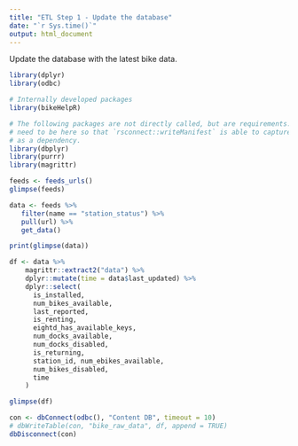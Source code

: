 ```yaml
---
title: "ETL Step 1 - Update the database"
date: "`r Sys.time()`"
output: html_document
---
```


Update the database with the latest bike data.

```r
library(dplyr)
library(odbc)

# Internally developed packages
library(bikeHelpR)

# The following packages are not directly called, but are requirements. They
# need to be here so that `rsconnect::writeManifest` is able to capture them
# as a dependency.
library(dbplyr)
library(purrr)
library(magrittr)
```

```r
feeds <- feeds_urls()
glimpse(feeds)
```

```r
data <- feeds %>% 
   filter(name == "station_status") %>% 
   pull(url) %>% 
   get_data()

print(glimpse(data))
```

```r
df <- data %>%
    magrittr::extract2("data") %>%
    dplyr::mutate(time = data$last_updated) %>%
    dplyr::select(
      is_installed, 
      num_bikes_available, 
      last_reported, 
      is_renting, 
      eightd_has_available_keys, 
      num_docks_available, 
      num_docks_disabled, 
      is_returning, 
      station_id, num_ebikes_available, 
      num_bikes_disabled, 
      time
    )

glimpse(df)
```

```r
con <- dbConnect(odbc(), "Content DB", timeout = 10)
# dbWriteTable(con, "bike_raw_data", df, append = TRUE)
dbDisconnect(con)
```
